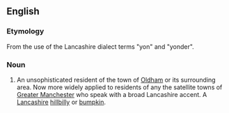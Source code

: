 ==English==

===Etymology===
From the use of the Lancashire dialect terms "yon" and "yonder".

===Noun===
{{en-noun}}

# {{context|UK|slang|derogatory}} An unsophisticated resident of the town of [[Oldham]] or its surrounding area. Now more widely applied to residents of any the satellite towns of [[Greater Manchester]] who speak with a broad Lancashire accent. A [[Lancashire]] [[hillbilly]] or [[bumpkin]].